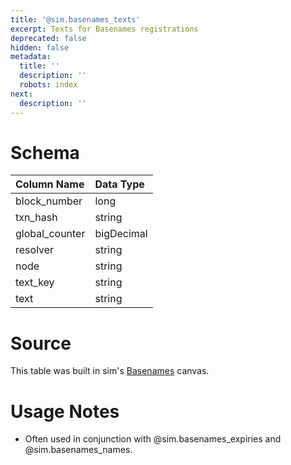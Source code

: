 ```yaml
---
title: '@sim.basenames_texts'
excerpt: Texts for Basenames registrations
deprecated: false
hidden: false
metadata:
  title: ''
  description: ''
  robots: index
next:
  description: ''
---
```

# Schema

| Column Name     | Data Type  |
| :-------------- | :--------- |
| block\_number   | long       |
| txn\_hash       | string     |
| global\_counter | bigDecimal |
| resolver        | string     |
| node            | string     |
| text\_key       | string     |
| text            | string     |

# Source

This table was built in sim's [Basenames](https://studio.sim.io/sim/canvases/f636b313-2561-477e-ba37-e335e811579b) canvas.

# Usage Notes

* Often used in conjunction with @sim.basenames\_expiries and @sim.basenames\_names.
